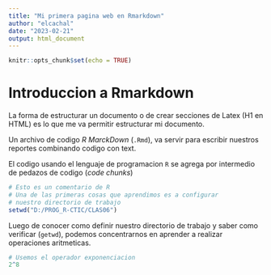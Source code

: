 ---
title: "Mi primera pagina web en Rmarkdown"
author: "elcachal"
date: "2023-02-21"
output: html_document
---

```{r configuracionCeldasCodigo, include=FALSE}
knitr::opts_chunk$set(echo = TRUE)
```

# Introduccion a Rmarkdown
La forma de estructurar un documento o de crear secciones de Latex (H1 en HTML) es lo que me va permitir estructurar mi documento.

Un archivo de codigo *R MarckDown* (`.Rmd`), va servir para escribir nuestros reportes combinando codigo con text.

El codigo usando el lenguaje de programacion `R` se agrega por intermedio de pedazos de codigo (*code chunks*)

```{r ConfiguracionDirectorioTrabajo}
# Esto es un comentario de R
# Una de las primeras cosas que aprendimos es a configurar
# nuestro directorio de trabajo
setwd("D:/PROG_R-CTIC/CLAS06")

```

Luego de conocer como definir nuestro directorio de trabajo y saber como verificar (`getwd`), podemos concentrarnos en aprender a realizar operaciones aritmeticas.

```{r Operaciones1}
# Usemos el operador exponenciacion
2^8
```